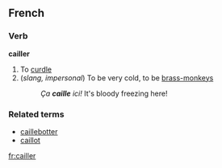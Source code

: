 ==French==
===Verb===
'''cailler'''

# To [[curdle]]
# (''slang, impersonal'') To be very cold, to be [[brass-monkeys]]
#: ''Ça '''caille''' ici!'' It's bloody freezing here!

===Related terms===
*[[caillebotter]]
*[[caillot]]

[[fr:cailler]]